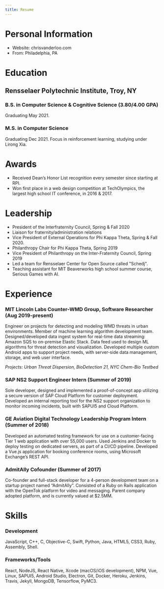 ```yaml
---
title: Resume
---
```


# Personal Information
- Website: chrisvanderloo.com
- From: Philadelphia, PA

# Education
## Rensselaer Polytechnic Institute, Troy, NY
### B.S. in Computer Science & Cognitive Science (3.80/4.00 GPA)
Graduating May 2021.
### M.S. in Computer Science
Graduating Dec 2021. Focus in reinforcement learning, studying under Lirong Xia.

# Awards
- Received Dean’s Honor List recognition every semester since starting at RPI.
- Won first place in a web design competition at TechOlympics, the largest high school IT conference, in 2016 & 2017.

# Leadership
- President of the Interfraternity Council, Spring & Fall 2020
- Liaison for fraternity/administration relations
- Vice President of External Operations for Phi Kappa Theta, Spring & Fall 2020.
- Philanthropy Chair for Phi Kappa Theta, Spring 2019
- Vice President of Philanthropy on the Inter-Fraternity Council, Spring 2019
- Led a team for Rensselaer Center for Open Source called "Schedj".
- Teaching assistant for MIT Beaverworks high school summer course, Serious Games with AI.

# Experience 
### MIT Lincoln Labs Counter-WMD Group, Software Researcher (Aug 2019-present)
Engineer on projects for detecting and modeling WMD threats in urban environments. Member of machine learning algorithm development team. Designed/developed data ingest system for real-time data streaming: Amazon SQS to on-premise Elastic Stack. Data feed used to design ML algorithms for threat detection and visualization. Developed multiple custom Android apps to support project needs, with server-side data management, storage, and web user interface.

*Projects: Urban Threat Dispersion, BioDetection 21, NYC Chem-Bio Testbed*

### SAP NS2 Support Engineer Intern (Summer of 2019)
Sole developer, designed and implemented a proof-of-concept app utilizing a secure version of SAP Cloud Platform for customer deployment. Developed an internal reporting tool for the NS2 support organization to monitor incoming incidents, built with SAPUI5 and Cloud Platform.

### GE Aviation Digital Technology Leadership Program Intern (Summer of 2018)
Developed an automated testing framework for use on a customer-facing Tier 1 web application with over 55,000 users. Used Jenkins and Docker to deploy testing on dedicated servers, as part of a CI/CD pipeline. Developed a Vue.js application for booking conference rooms, using Microsoft Exchange’s REST API.

### AdmitAlly Cofounder (Summer of 2017)
Co-founder and full-stack developer for a 4-person development team on a startup project named “AdmitAlly”. Consisted of a Ruby on Rails application with the OpenTok platform for video and messaging. Parent company adopted platform, and is currently valued at $2.5MM.  
                                                                                   
# Skills
### Development
JavaScript, C++, C, Objective-C, Swift, Python, Java, HTML5, CSS3, Ruby, Assembly, Shell.
### Frameworks/Tools
React, NodeJS, React Native, Xcode (macOS/iOS development), NPM, Vue, Linux, SAPUI5, Android Studio, Electron, Git, Docker, Heroku, Jenkins, Travis, Jekyll, MongoDB, Tensorflow, PyMC3.